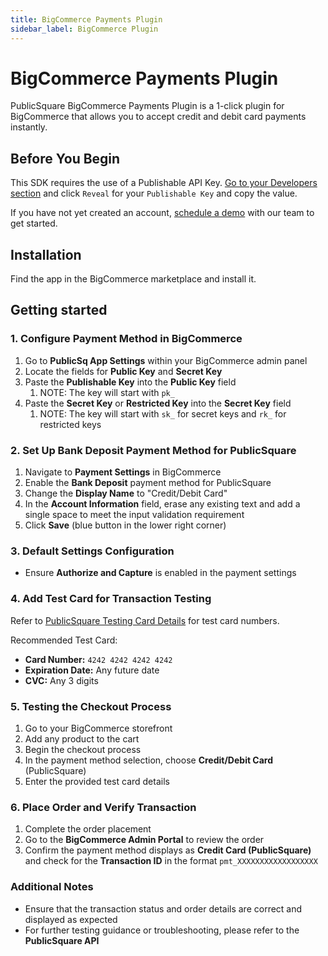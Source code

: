 ```yaml
---
title: BigCommerce Payments Plugin
sidebar_label: BigCommerce Plugin 
---
```




# BigCommerce Payments Plugin

PublicSquare BigCommerce Payments Plugin is a 1-click plugin for BigCommerce that allows you to accept credit and debit card payments instantly.

## Before You Begin

This SDK requires the use of a Publishable API Key. [Go to your Developers section](https://portal.publicsquare.com/developers/api-keys) and click `Reveal` for your `Publishable Key` and copy the value.

If you have not yet created an account, [schedule a demo](https://payments.publicsquare.com/#demo) with our team to get started.

## Installation

Find the app in the BigCommerce marketplace and install it.

## Getting started

### 1. Configure Payment Method in BigCommerce

1. Go to **PublicSq App Settings** within your BigCommerce admin panel
2. Locate the fields for **Public Key** and **Secret Key**
3. Paste the **Publishable Key** into the **Public Key** field
   1. NOTE: The key will start with `pk_`
4. Paste the **Secret Key** or **Restricted Key** into the **Secret Key** field
   1. NOTE: The key will start with `sk_` for secret keys and `rk_` for restricted keys

### 2. Set Up Bank Deposit Payment Method for PublicSquare

1. Navigate to **Payment Settings** in BigCommerce
2. Enable the **Bank Deposit** payment method for PublicSquare
3. Change the **Display Name** to "Credit/Debit Card"
4. In the **Account Information** field, erase any existing text and add a single space to meet the input validation requirement
5. Click **Save** (blue button in the lower right corner)

### 3. Default Settings Configuration

- Ensure **Authorize and Capture** is enabled in the payment settings

### 4. Add Test Card for Transaction Testing

Refer to [PublicSquare Testing Card Details](/api/testing#cards) for test card numbers.

Recommended Test Card:
- **Card Number:** `4242 4242 4242 4242`
- **Expiration Date:** Any future date
- **CVC:** Any 3 digits

### 5. Testing the Checkout Process

1. Go to your BigCommerce storefront
2. Add any product to the cart
3. Begin the checkout process
4. In the payment method selection, choose **Credit/Debit Card** (PublicSquare)
5. Enter the provided test card details

### 6. Place Order and Verify Transaction

1. Complete the order placement
2. Go to the **BigCommerce Admin Portal** to review the order
3. Confirm the payment method displays as **Credit Card (PublicSquare)** and check for the **Transaction ID** in the format `pmt_XXXXXXXXXXXXXXXXXX`

### Additional Notes

- Ensure that the transaction status and order details are correct and displayed as expected
- For further testing guidance or troubleshooting, please refer to the **PublicSquare API**


